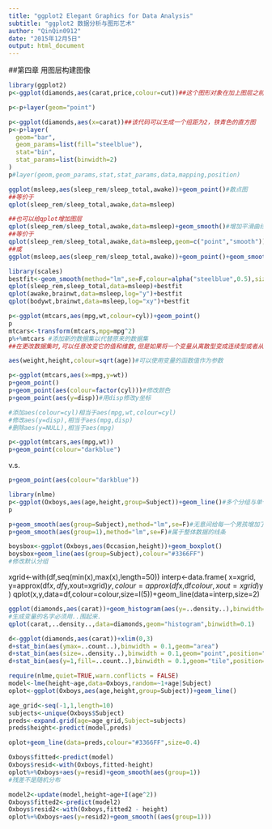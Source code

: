 ```yaml
---
title: "ggplot2 Elegant Graphics for Data Analysis"
subtitle: "ggplot2 数据分析与图形艺术"
author: "QinQin0912"
date: "2015年12月5日"
output: html_document
---
```


##第四章 用图层构建图像
```r
library(ggplot2)
p<-ggplot(diamonds,aes(carat,price,colour=cut))##这个图形对象在加上图层之前无法显示,因此你现在什么也看不见
```

```r
p<-p+layer(geom="point")
```

```r
p<-ggplot(diamonds,aes(x=carat))##该代码可以生成一个组距为2，铁青色的直方图
p<-p+layer(
  geom="bar",
  geom_params=list(fill="steelblue"),
  stat="bin",
  stat_params=list(binwidth=2)
)
p#layer(geom,geom_params,stat,stat_params,data,mapping,position)
```


```r
ggplot(msleep,aes(sleep_rem/sleep_total,awake))+geom_point()#散点图
##等价于
qplot(sleep_rem/sleep_total,awake,data=msleep)

##也可以给qplot增加图层
qplot(sleep_rem/sleep_total,awake,data=msleep)+geom_smooth()#增加平滑曲线
##等价于
qplot(sleep_rem/sleep_total,awake,data=msleep,geom=c("point","smooth"))
##或
ggplot(msleep,aes(sleep_rem/sleep_total,awake))+geom_point()+geom_smooth()
```

```r
library(scales)
bestfit<-geom_smooth(method="lm",se=F,colour=alpha("steelblue",0.5),size=2)
qplot(sleep_rem,sleep_total,data=msleep)+bestfit
qplot(awake,brainwt,data=msleep,log="y")+bestfit
qplot(bodywt,brainwt,data=msleep,log="xy")+bestfit
```

```r
p<-ggplot(mtcars,aes(mpg,wt,colour=cyl))+geom_point()
p
mtcars<-transform(mtcars,mpg=mpg^2)
p%+%mtcars #添加新的数据集以代替原来的数据集
##在更改数据集时,可以任意改变它的值和维数,但是如果将一个变量从离散型变成连续型或者从连续型和离散型,那么也需要改变相应的默认标度。
```

```r
aes(weight,height,colour=sqrt(age))#可以使用变量的函数值作为参数
```

```r
p<-ggplot(mtcars,aes(x=mpg,y=wt))
p+geom_point()
p+geom_point(aes(colour=factor(cyl)))#修改颜色
p+geom_point(aes(y=disp))#用disp修改y坐标

#添加aes(colour=cyl)相当于aes(mpg,wt,colour=cyl)
#修改aes(y=disp),相当于aes(mpg,disp)
#删除aes(y=NULL),相当于aes(mpg)
```

```r
p<-ggplot(mtcars,aes(mpg,wt))
p+geom_point(colour="darkblue")
```
v.s.
```r
p+geom_point(aes(colour="darkblue"))
```

```r
library(nlme)
p<-ggplot(Oxboys,aes(age,height,group=Subject))+geom_line()#多个分组与单个图形属性
p
```

```r
p+geom_smooth(aes(group=Subject),method="lm",se=F)#无意间给每一个男孩增加了一跳光滑线条
p+geom_smooth(aes(group=1),method="lm",se=F)#属于整体数据的线条
```

```r
boysbox<-ggplot(Oxboys,aes(Occasion,height))+geom_boxplot()
boysbox+geom_line(aes(group=Subject),colour="#3366FF")
#修改默认分组
```

xgrid<-with(df,seq(min(x),max(x),length=50))
interp<-data.frame(
  x=xgrid,
  y=approx(df$x,df$y,xout=xgrid)$y,
  colour=approx(df$x,df$colour,xout=xgrid)$y
)
qplot(x,y,data=df,colour=colour,size=I(5))+geom_line(data=interp,size=2)


```r
ggplot(diamonds,aes(carat))+geom_histogram(aes(y=..density..),binwidth=0.1)
#生成变量的名字必须用..围起来.
qplot(carat,..density..,data=diamonds,geom="histogram",binwidth=0.1)
```

```r
d<-ggplot(diamonds,aes(carat))+xlim(0,3)
d+stat_bin(aes(ymax=..count..),binwidth = 0.1,geom="area")
d+stat_bin(aes(size=..density..),binwidth = 0.1,geom="point",position="identity")
d+stat_bin(aes(y=1,fill=..count..),binwidth = 0.1,geom="tile",position="identity")
```

```r
require(nlme,quiet=TRUE,warn.conflicts = FALSE)
model<-lme(height~age,data=Oxboys,random=~1+age|Subject)
oplot<-ggplot(Oxboys,aes(age,height,group=Subject))+geom_line()

age_grid<-seq(-1,1,length=10)
subjects<-unique(Oxboys$Subject)
preds<-expand.grid(age=age_grid,Subject=subjects)
preds$height<-predict(model,preds)

oplot+geom_line(data=preds,colour="#3366FF",size=0.4)

Oxboys$fitted<-predict(model)
Oxboys$resid<-with(Oxboys,fitted-height)
oplot%+%Oxboys+aes(y=resid)+geom_smooth(aes(group=1))
#残差不是随机分布

model2<-update(model,height~age+I(age^2))
Oxboys$fitted2<-predict(model2)
Oxboys$resid2<-with(Oxboys,fitted2 - height)
oplot%+%Oxboys+aes(y=resid2)+geom_smooth((aes(group=1)))
```

